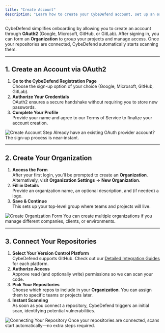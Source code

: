 ```yaml
---
title: "Create Account"
description: "Learn how to create your CybeDefend account, set up an organization, and integrate your code repositories."
---
```


CybeDefend simplifies onboarding by allowing you to create an account through **OAuth2** (Google, Microsoft, GitHub, or GitLab). After signing in, you can form an **Organization** to group your projects and manage access. Once your repositories are connected, CybeDefend automatically starts scanning them.

---

## 1. Create an Account via OAuth2

1. **Go to the CybeDefend Registration Page**  
   Choose the sign-up option of your choice (Google, Microsoft, GitHub, GitLab).
2. **Authorize Your Credentials**  
   OAuth2 ensures a secure handshake without requiring you to store new passwords.
3. **Complete Your Profile**  
   Provide your name and agree to our Terms of Service to finalize your account creation.

<Frame>
  <img src="/images/get-started/setting-up-account/create-account-step.png" alt="Create Account Step" style={{ borderRadius: '0.5rem' }} />
</Frame>

<Tip>
Already have an existing OAuth provider account? The sign-up process is near-instant.
</Tip>

---

## 2. Create Your Organization

1. **Access the Form**  
   After your first login, you’ll be prompted to create an **Organization**. Alternatively, visit **Organization Settings** → **New Organization**.
2. **Fill in Details**  
   Provide an organization name, an optional description, and (if needed) a logo.
3. **Save & Continue**  
   This sets up your top-level group where teams and projects will live.

<Frame>
  <img src="/images/get-started/setting-up-account/organization-creation-step.png" alt="Create Organization Form" style={{ borderRadius: '0.5rem' }} />
</Frame>

<Note>
You can create multiple organizations if you manage different companies, clients, or environments.
</Note>

---

## 3. Connect Your Repositories

1. **Select Your Version Control Platform**  
   CybeDefend supports GitHub. Check out our [Detailed Integration Guides](/get-started/integration-guides) for each platform.
2. **Authorize Access**  
   Approve read (and optionally write) permissions so we can scan your code.
3. **Pick Your Repositories**  
   Choose which repos to include in your **Organization**. You can assign them to specific teams or projects later.
4. **Instant Scanning**  
   As soon as you connect a repository, CybeDefend triggers an initial scan, identifying potential vulnerabilities.

<Frame>
  <img src="/images/get-started/setting-up-account/connect-repo-step.png" alt="Connecting Your Repository" style={{ borderRadius: '0.5rem' }} />
</Frame>

<Tip>
Once your repositories are connected, scans start automatically—no extra steps required.
</Tip>
